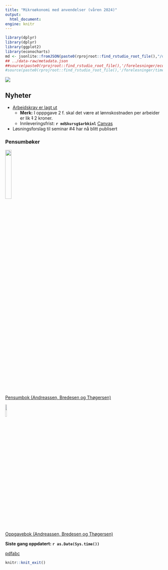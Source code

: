 ```yaml
---
title: "Mikroøkonomi med anvendelser (våren 2024)"
output:
  html_document:
engine: knitr
---
```



```r
library(dplyr)
library(dplyr)
library(ggplot2)
library(econocharts)
md <- jsonlite::fromJSON(paste0(rprojroot::find_rstudio_root_file(),"/data-raw/metadata.json"))
## ../data-raw/metadata.json
##source(paste0(rprojroot::find_rstudio_root_file(),'/forelesninger/econplot.R'))
#source(paste0(rprojroot::find_rstudio_root_file(),'/forelesninger/timeplan.R'))
```

![](man/figures/abc.jpg)

## Nyheter

- [Arbeidskrav er lagt ut](https://github.com/joernih/SFB10816Mikrooekonomi/blob/main/utskrifter/Arbeidskrav_2024_V.pdf)
  - **Merk:** I opppgave 2 f. skal det være at lønnskostnaden per arbeider er lik  ~~1~~ 2 kroner.
  - Innleveringsfrist: **`r md$kursg$arbkinl`** [Canvas](https://hiof.instructure.com/courses/8577/assignments/38559)
- Løsningsforslag til seminar #4 har nå blitt publisert

### Pensumbøker

![](man/figures/pensum.jpg){width=20%}
<br>
[Pensumbok (Andreassen, Bredesen og Thøgersen)](https://www.cappelendammundervisning.no/_innforing-i-mikrookonomi-9788202640521)
<br>

![](man/figures/oppgaver.jpg){width=10%}

[Oppgavebok (Andreassen, Bredesen og Thøgersen)](https://www.cappelendammundervisning.no/_innforing-i-mikrookonomi-ovingsoppgaver-med-losningsforslag-9788202656485)
<br>

**Siste gang oppdatert: `r as.Date(Sys.time())`**

::: {.content-visible when-profile="internal"}

<a href="abc.pdf">pdfabc</a>

:::


```r
knitr::knit_exit()
```





